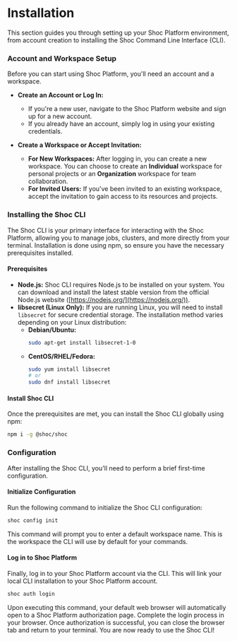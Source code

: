 
# Installation

This section guides you through setting up your Shoc Platform environment, from account creation to installing the Shoc Command Line Interface (CLI).

### Account and Workspace Setup

Before you can start using Shoc Platform, you'll need an account and a workspace.

* **Create an Account or Log In:**
    * If you're a new user, navigate to the Shoc Platform <NavLink href={siteConfig.shocBase}>website</NavLink> and sign up for a new account.
    * If you already have an account, simply log in using your existing credentials.

* **Create a Workspace or Accept Invitation:**
    * **For New Workspaces:** After logging in, you can create a new workspace. You can choose to create an **Individual** workspace for personal projects or an **Organization** workspace for team collaboration.
    * **For Invited Users:** If you've been invited to an existing workspace, accept the invitation to gain access to its resources and projects.

### Installing the Shoc CLI

The Shoc CLI is your primary interface for interacting with the Shoc Platform, allowing you to manage jobs, clusters, and more directly from your terminal. Installation is done using npm, so ensure you have the necessary prerequisites installed.

#### Prerequisites

* **Node.js:** Shoc CLI requires Node.js to be installed on your system. You can download and install the latest stable version from the official Node.js website ([https://nodejs.org/](https://nodejs.org/)).
* **libsecret (Linux Only):** If you are running Linux, you will need to install `libsecret` for secure credential storage. The installation method varies depending on your Linux distribution:
    * **Debian/Ubuntu:**
        ```bash
        sudo apt-get install libsecret-1-0
        ```
    * **CentOS/RHEL/Fedora:**
        ```bash
        sudo yum install libsecret
        # or
        sudo dnf install libsecret
        ```

#### Install Shoc CLI

Once the prerequisites are met, you can install the Shoc CLI globally using npm:

```sh npm2yarn
npm i -g @shoc/shoc
```

### Configuration

After installing the Shoc CLI, you'll need to perform a brief first-time configuration.

#### Initialize Configuration

Run the following command to initialize the Shoc CLI configuration:

```bash
shoc config init
```

This command will prompt you to enter a default workspace name. This is the workspace the CLI will use by default for your commands.

#### Log in to Shoc Platform

Finally, log in to your Shoc Platform account via the CLI. This will link your local CLI installation to your Shoc Platform account.

```bash
shoc auth login
```

Upon executing this command, your default web browser will automatically open to a Shoc Platform authorization page. Complete the login process in your browser. Once authorization is successful, you can close the browser tab and return to your terminal. You are now ready to use the Shoc CLI!
